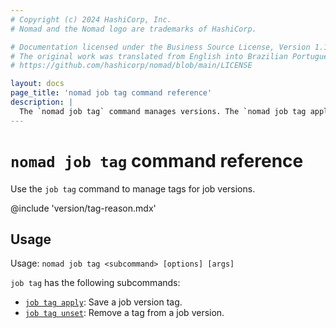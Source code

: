 ```yaml
---
# Copyright (c) 2024 HashiCorp, Inc.
# Nomad and the Nomad logo are trademarks of HashiCorp.

# Documentation licensed under the Business Source License, Version 1.1.
# The original work was translated from English into Brazilian Portuguese.
# https://github.com/hashicorp/nomad/blob/main/LICENSE

layout: docs
page_title: 'nomad job tag command reference'
description: |
  The `nomad job tag` command manages versions. The `nomad job tag apply` command saves a job version tag, and the `nomad job tag unset` command removes a job version tag.
---
```


# `nomad job tag` command reference

Use the `job tag` command to manage tags for job versions.

@include 'version/tag-reason.mdx'

## Usage

Usage: `nomad job tag <subcommand> [options] [args]`

`job tag` has the following subcommands:

- [`job tag apply`](/nomad/commands/job/tag/apply): Save a job version tag.
- [`job tag unset`](/nomad/commands/job/tag/apply): Remove a tag from a job version.

